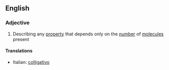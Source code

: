 ==English==

===Adjective===
{{en-adj}}

#{{chemistry|physics}} Describing any [[property]] that depends only on the [[number]] of [[molecule]]s present

====Translations====
{{top}}
*Italian: [[colligativo]]
{{mid}}

{{bottom}}